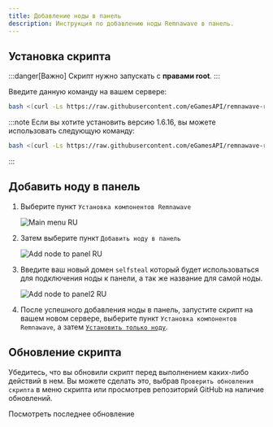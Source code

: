 ```yaml
---
title: Добавление ноды в панель
description: Инструкция по добавлению ноды Remnawave в панель.
---
```



## Установка скрипта

:::danger[Важно]
Скрипт нужно запускать с **правами root**.
:::

Введите данную команду на вашем сервере:

```bash
bash <(curl -Ls https://raw.githubusercontent.com/eGamesAPI/remnawave-reverse-proxy/refs/heads/main/install_remnawave.sh)
```

:::note
Если вы хотите установить версию 1.6.16, вы можете использовать следующую команду:

```bash
bash <(curl -Ls https://raw.githubusercontent.com/eGamesAPI/remnawave-reverse-proxy/refs/tags/v.1.7.5/install_remnawave.sh)
```
:::

## Добавить ноду в панель

<Steps>

1. Выберите пункт `Установка компонентов Remnawave`

    ![Main menu RU](https://raw.githubusercontent.com/eGamesAPI/remnawave-reverse-proxy/refs/heads/main/docs/src/assets/ru/main_menu.webp)

2. Затем выберите пункт `Добавить ноду в панель`

    ![Add node to panel RU](https://raw.githubusercontent.com/eGamesAPI/remnawave-reverse-proxy/refs/heads/main/docs/src/assets/ru/add_node_to_panel.webp)

3. Введите ваш новый домен `selfsteal` который будет использоваться для подключения ноды к панели, а так же название для самой ноды.

    ![Add node to panel2 RU](https://raw.githubusercontent.com/eGamesAPI/remnawave-reverse-proxy/refs/heads/main/docs/src/assets/ru/add_node_to_panel2.webp)

4. После успешного добавления ноды в панель, запустите скрипт на вашем новом сервере, выберите пункт `Установка компонентов Remnawave`, а затем [`Установить только ноду`](https://wiki.egam.es/ru/installation/node-only/).

</Steps>

## Обновление скрипта

Убедитесь, что вы обновили скрипт перед выполнением каких-либо действий в нем. Вы можете сделать это, выбрав `Проверить обновления скрипта` в меню скрипта или просмотрев репозиторий GitHub на наличие обновлений.
<div style={{ display: 'flex', flexDirection: 'column', alignItems: 'center', gap: '1rem', textAlign: 'center' }}>
    <LinkButton
        href="https://github.com/eGamesAPI/remnawave-reverse-proxy/releases/latest"
        icon="github"
        iconPlacement="start"
    >
        Посмотреть последнее обновление
    </LinkButton>
</div>